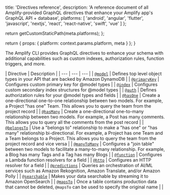 
  title: 'Directives reference',
  description: 'A reference document of all Amplify-provided GraphQL directives that enhance your Amplify app's GraphQL API + database',
  platforms: [
    'android',
    'angular',
    'flutter',
    'javascript',
    'nextjs',
    'react',
    'react-native',
    'swift',
    'vue'
  ]
};

  return getCustomStaticPath(meta.platforms);
};

  return {
    props: {
      platform: context.params.platform,
      meta
    }
  };
}

The Amplify CLI provides GraphQL directives to enhance your schema with additional capabilities such as custom indexes, authorization rules, function triggers, and more.

| Directive | Description |
| --- | --- | --- |
| [`@model`](/cli/graphql/data-modeling) | Defines top level object types in your API that are backed by Amazon DynamoDB |
| [`@primaryKey`](/cli/graphql/data-modeling/#configure-a-primary-key) | Configures custom primary key for @model types |
| [`@index`](/cli/graphql/data-modeling/#configure-a-secondary-index) | Configures custom secondary index structures for @model types |
| [`@auth`](/cli/graphql/authorization-rules/) | Defines authorization rules for your @model types and fields |
| [`@hasOne`](/cli/graphql/data-modeling/#has-one-relationship) | Create a one-directional one-to-one relationship between two models. For example, a Project "has one" Team. This allows you to query the team from the project record |
| [`@hasMany`](/cli/graphql/data-modeling/#has-many-relationship) | Create a one-directional one-to-many relationship between two models. For example, a Post has many comments. This allows you to query all the comments from the post record |
| [`@belongsTo`](/cli/graphql/data-modeling/#belongs-to-relationship) | Use a "belongs to" relationship to make a "has one" or "has many" relationship bi-directional. For example, a Project has one Team and a Team belongs to a Project. This allows you to query the team from the project record and vice versa |
| [`@manyToMany`](/cli/graphql/data-modeling/#many-to-many-relationship) | Configures a "join table" between two models to facilitate a many-to-many relationship. For example, a Blog has many Tags and a Tag has many Blogs |
| [`@function`](/cli/graphql/custom-business-logic/#lambda-function-resolver) | Configures a Lambda function resolvers for a field |
| [`@http`](/cli/graphql/custom-business-logic/#http-resolver) | Configures an HTTP resolver for a field |
| [`@predictions`](/cli/graphql/connect-to-machine-learning-services/) | Queries an orchestration of AI/ML services such as Amazon Rekognition, Amazon Translate, and/or Amazon Polly |
| [`@searchable`](/cli/graphql/search-and-result-aggregations/) | Makes your data searchable by streaming it to Amazon OpenSearch |
| [`@mapsTo`](/cli/graphql/schema-evolution/) | Once a table contains production data that cannot be deleted, `@mapsTo` can be used to specify the original name |  |
